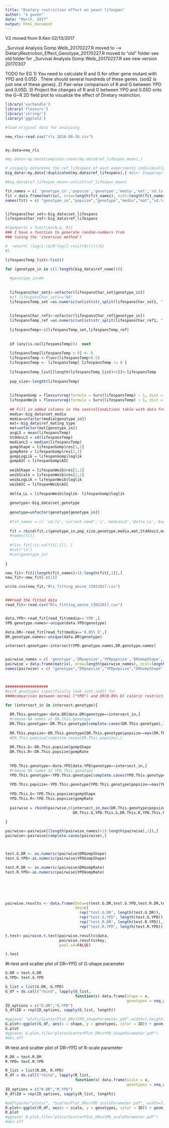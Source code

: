```yaml
---
title: "Dietary restriction effect on yeast lifespan"
author: "e guven"
date: "March, 2017"
output: html_document
---
```



V2 moved from 9.Ken 
02/13/2017

_Survival Analysis Gomp Weib_20170227.R moved to -----> 
DietaryRestriction_Effect_Genotype_20170227.R moved to "old" folder
see old folder for _Survival Analysis Gomp Weib_20170227.R
see new version 20170307 



TODO for EG
1) You need to calculate R and G for other gene mutant with YPD and 0.05D . There should several hundreds of these genes. (sod2 is just one of these genes).
2) Pair-wise comparison of R and G between YPD and 0.05D.
3) Project the changes of R and G between YPD and 0.05D onto the G~R 2D field plot to visualize the effect of Diretary restriction. 


```r
library('varhandle')
library('flexsurv')
library('stringr')
library('ggplot2')
```

```r
#load original data for analyzing

new_rls<-read.csv("rls 2016-08-26.csv")


my.data=new_rls

#my.data<-my.data[complete.cases(my.data$ref_lifespan_mean),]

# uniquely determine the ref_lifespans of each experiments individually
big_data<-my.data[!duplicated(my.data$ref_lifespans),] #Qin: Inappropriate because several experimentals uses the same ref_lifespans!!

```



```r

#big_data$ref_lifespan_mean<-unlist(ref_lifespan_mean)

fit_names = c( 'genotype_in','popsize','genotype','media','mat','sd.ls','medianLS','Delta_LL','AvgLS','gompLogLik','gompRate','gompShape','weibLogLik','weibScale','weibShape')
fit = data.frame(matrix(, nrow=length(fit_names), ncol=length(fit_names))) #set up a skeleton table
names(fit) = c( "genotype_in","popsize","genotype","media","mat","sd.ls","medianLS","Delta_LL","AvgLS","gompLoglik","gompRate","gompShape","weibLogLik","weibScale","weibShape")


lifespansChar_set<-big_data$set_lifespans
lifespansChar_ref<-big_data$ref_lifespans

#rgompertz = function(N,G, R){
### I have a function to generate random-numbers from 
### (using the 'inversion method')

#  return( (log(1-(G/R*log(1-runif(N)))))/G)
#}

```


```r
lifespansTemp_list<-list()

for (genotype_in in c(1:length(big_data$ref_name))){
  
  #genotype_in=94
  
  
  lifespansChar_set1<-unfactor(lifespansChar_set[genotype_in])
  #if lifespansChar_set1=="NA"
  lifespansTemp_set =as.numeric(unlist(str_split(lifespansChar_set1, ",")))
  
  
  lifespansChar_ref1<-unfactor(lifespansChar_ref[genotype_in])
  lifespansTemp_ref =as.numeric(unlist(str_split(lifespansChar_ref1, ",")))
  
  lifespansTemp<-c(lifespansTemp_set,lifespansTemp_ref)  
  
  
  if (any(is.na(lifespansTemp)))  next
  
  lifespansTemp[lifespansTemp < 0] <- 0
  lifespansTemp <-floor(lifespansTemp+0.5)
  lifespansTemp <- lifespansTemp[ lifespansTemp != 0 ]
  
  lifespansTemp_list[[length(lifespansTemp_list)+1]]<-lifespansTemp
  
  pop_size<-length(lifespansTemp)
  
  
  lifespanGomp = flexsurvreg(formula = Surv(lifespansTemp) ~ 1, dist = 'gompertz') ### Use the flexsurvreg package to fit lifespan data to gompertz or weibull distribution
  lifespanWeib = flexsurvreg(formula = Surv(lifespansTemp) ~ 1, dist = 'weibull')  
  
  ## Fill in added columns in the controlConditions table with data from gompertz and weibull ##fitting. Columns are named according to respective variables
  media<-big_data$set_media
  media=unfactor(media[genotype_in])
  mat<-big_data$ref_mating_type
  mat=unfactor(mat[genotype_in])
  avgLS = mean(lifespansTemp)
  StddevLS = sd(lifespansTemp)
  medianLS = median(lifespansTemp)
  gompShape = lifespanGomp$res[1,1]
  gompRate = lifespanGomp$res[2,1]
  gompLogLik = lifespanGomp$loglik
  gompAIC = lifespanGomp$AIC
  
  weibShape = lifespanWeib$res[1,1]
  weibScale = lifespanWeib$res[2,1]
  weibLogLik = lifespanWeib$loglik
  weibAIC = lifespanWeib$AIC   
  
  delta_LL = lifespanWeib$loglik- lifespanGomp$loglik
  
  genotype<-big_data$set_genotype
  
  genotype=unfactor(genotype[genotype_in])
  
  #fit_names = c( 'sd.ls','current.seed','i','medianLS','Delta_LL','AvgLS','gompLogLik','gompRat#e','gompShape','weibLogLik','weibScale','weibShape')
  
  fit = rbind(fit,c(genotype_in,pop_size,genotype,media,mat,StddevLS,medianLS,delta_LL,avgLS,gompLogLik,gompRate,gompShape,weibLogLik,weibScale,weibShape))
  #names(fit)
  
  #fit= fit[!is.na(fit[,1]), ]
  #cat("\n")
  #cat(genotype_in)
  
}

```

```r

new_fit<-fit[(length(fit_names)+1):length(fit[,1]),]
new_fit<-new_fit[-c(1)]

write.csv(new_fit,"Rls_fitting_emine_13022017.csv")


###read the fitted data
read_fit<-read.csv("Rls_fitting_emine_13022017.csv")


data.YPD<-read_fit[read_fit$media=='YPD',]
YPD.genotype.names<-unique(data.YPD$genotype)

data.DR<-read_fit[read_fit$media=='0.05% D',]
DR.genotype.names<-unique(data.DR$genotype)

intersect.genotype<-intersect(YPD.genotype.names,DR.genotype.names)


pairwise_names = c( 'genotype','DRpopsize','YPDpopsize','DRGompShape','YPDGompShape','DRGompRate','YPDGompRate')
pairwise = data.frame(matrix(, nrow=length(pairwise_names), ncol=length(pairwise_names))) #set up a skeleton table
names(pairwise) = c( "genotype","DRpopsize","YPDpopsize","DRGompShape","YPDGompShape","DRGompRate","YPDGompRate")



###################
#pick genotypes (specifically look into sod2) for
####comparison between normal ("YPD") and DR(0.05% D) caloric restriction media

for (intersect_in in intersect.genotype){
  
  DR.This.genotype<-data.DR[data.DR$genotype==intersect_in,]
  #remove NA names at DR.This.genotype
  DR.This.genotype<-DR.This.genotype[complete.cases(DR.This.genotype),]
  
  DR.This.popsize<-DR.This.genotype[DR.This.genotype$popsize==max(DR.This.genotype$popsize),]
  #DR.This.popsize[complete.cases(DR.This.popsize),]
  
  DR.This.G<-DR.This.popsize$gompShape
  DR.This.R<-DR.This.popsize$gompRate
  
  
  YPD.This.genotype<-data.YPD[data.YPD$genotype==intersect_in,]
  #remove NA names at YPD.This.genotype
  YPD.This.genotype<-YPD.This.genotype[complete.cases(YPD.This.genotype),]
  
  YPD.This.popsize<-YPD.This.genotype[YPD.This.genotype$popsize==max(YPD.This.genotype$popsize),]
  
  YPD.This.G<-YPD.This.popsize$gompShape
  YPD.This.R<-YPD.This.popsize$gompRate
  
  pairwise = rbind(pairwise,c(intersect_in,max(DR.This.genotype$popsize),max(YPD.This.genotype$popsize),
                              DR.This.G,YPD.This.G,DR.This.R,YPD.This.R))
  
}

```

```r
pairwise<-pairwise[(length(pairwise_names)+1):length(pairwise[,1]),]
pairwise<-pairwise[complete.cases(pairwise),]



test.G.DR <- as.numeric(pairwise$DRGompShape)
test.G.YPD<-as.numeric(pairwise$YPDGompShape)

test.R.DR <- as.numeric(pairwise$DRGompRate)
test.R.YPD<-as.numeric(pairwise$YPDGompRate)






pairwise.results <- data.frame(data=c(test.G.DR,test.G.YPD,test.R.DR,test.R.YPD),
                               key=c(
                                 rep("test.G.DR", length(test.G.DR)),
                                 rep("test.G.YPD", length(test.G.YPD)),
                                 rep("test.R.DR", length(test.R.YPD)),
                                 rep("test.R.YPD", length(test.R.YPD))) )

t.test<-pairwise.t.test(pairwise.results$data,
                        pairwise.results$key,
                        pool.sd=FALSE)

t.test

```
#t-test and scatter plot of DR~YPD of G-shape parameter
```r
G.DR = test.G.DR
G.YPD= test.G.YPD

G_list = list(G.DR, G.YPD)
G_df = do.call("rbind", lapply(G_list, 
                               function(x) data.frame(shape = x, 
                                                      genotypes = seq_along(x))))
ID_options = c("G.DR","G.YPD")
G_df$ID = rep(ID_options, sapply(G_list, length))

#ggsave( "plots/ScatterPlot_DRvsYPD_shapeParameter.pdf",width=7,height=5,sep=''))
G.plot<-ggplot(G_df, aes(x = shape, y = genotypes, color = ID)) + geom_point()+annotate("text", x = 0.03, y = 220, label = "p-value=0.55")
G.plot
#ggsave( G.plot,file="plots/ScatterPlot_DRvsYPD_shapeParameter.pdf")
#dev.off
```

#t-test and scatter plot of DR~YPD of R-scale parameter
```r

R.DR = test.R.DR
R.YPD= test.R.YPD

R_list = list(R.DR, R.YPD)
R_df = do.call("rbind", lapply(R_list, 
                               function(x) data.frame(scale = x, 
                                                      genotypes = seq_along(x))))
ID_options = c("R.DR","R.YPD")
R_df$ID = rep(ID_options, sapply(R_list, length))

#pdf(paste("plots/", "ScatterPlot_DRvsYPD_scaleParameter.pdf", width=7,height=5,sep=''))
R.plot<-ggplot(R_df, aes(x = scale, y = genotypes, color = ID)) + geom_point()+annotate("text", x = 0.07, y = 220, label = "p-value=0.30")
R.plot
#ggsave( R.plot,file="plots/ScatterPlot_DRvsYPD_scaleParameter.pdf")
#dev.off

```







